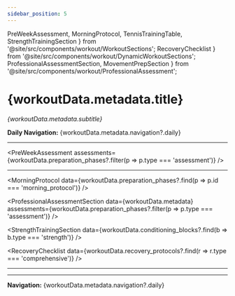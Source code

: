 ```yaml
---
sidebar_position: 5
---
```


  PreWeekAssessment, 
  MorningProtocol, 
  TennisTrainingTable, 
  StrengthTrainingSection 
} from '@site/src/components/workout/WorkoutSections';
  RecoveryChecklist
} from '@site/src/components/workout/DynamicWorkoutSections';
  ProfessionalAssessmentSection,
  MovementPrepSection 
} from '@site/src/components/workout/ProfessionalAssessment';

<WorkoutNav weekNumber={3} />

# {workoutData.metadata.title}

_{workoutData.metadata.subtitle}_

**Daily Navigation:** {workoutData.metadata.navigation?.daily}

<WorkoutCarouselFromData week={3} day="friday" />

---

<PreWeekAssessment assessments={workoutData.preparation_phases?.filter(p => p.type === 'assessment')} />

---

<MorningProtocol data={workoutData.preparation_phases?.find(p => p.id === 'morning_protocol')} />

<ProfessionalAssessmentSection 
  data={workoutData.metadata}
  assessments={workoutData.preparation_phases?.filter(p => p.type === 'assessment')} 
/>

<TennisTrainingTable data={workoutData.skill_training} />

<MovementPrepSection 
  data={workoutData.metadata}
  exercises={workoutData.movement_preparation?.exercises}
/>

<StrengthTrainingSection data={workoutData.conditioning_blocks?.find(b => b.type === 'strength')} />

<RecoveryChecklist data={workoutData.recovery_protocols?.find(r => r.type === 'comprehensive')} />

---

<EmailCapture />

---

**Navigation:** {workoutData.metadata.navigation?.daily}
